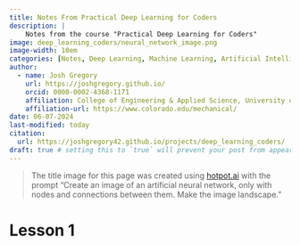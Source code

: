 ```yaml
---
title: Notes From Practical Deep Learning for Coders
description: |
    Notes from the course "Practical Deep Learning for Coders"
image: deep_learning_coders/neural_network_image.png
image-width: 10em
categories: [Notes, Deep Learning, Machine Learning, Artificial Intelligence]
author:
  - name: Josh Gregory
    url: https://joshgregory.github.io/
    orcid: 0000-0002-4368-1171
    affiliation: College of Engineering & Applied Science, University of Colorado Boulder
    affiliation-url: https://www.colorado.edu/mechanical/ 
date: 06-07-2024
last-modified: today
citation: 
  url: https://joshgregory42.github.io/projects/deep_learning_coders/ 
draft: true # setting this to `true` will prevent your post from appearing on your listing page until you're ready!
---
```


> The title image for this page was created using [hotpot.ai](https://hotpot.ai) with the prompt "Create an image of an artificial neural network, only with nodes and connections between them. Make the image landscape."

# Lesson 1

